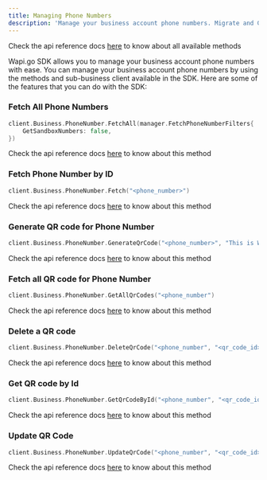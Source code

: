 ```yaml
---
title: Managing Phone Numbers
description: 'Manage your business account phone numbers. Migrate and Get Phone Statuses with in-depth analytics like quality signals.'
---
```


<Note>Check the api reference docs [here](/api-reference/internal/manager#type-phonenumbermanager) to know about all available methods</Note>


Wapi.go SDK allows you to manage your business account phone numbers with ease. You can manage your business account phone numbers by using the methods and sub-business client available in the SDK. Here are some of the features that you can do with the SDK:

### Fetch All Phone Numbers

```go
client.Business.PhoneNumber.FetchAll(manager.FetchPhoneNumberFilters{
    GetSandboxNumbers: false,
})
```

<Note>Check the api reference docs [here](/api-reference/internal/manager#func-phonenumbermanager-fetchall) to know about this method</Note>

### Fetch Phone Number by ID

```go
client.Business.PhoneNumber.Fetch("<phone_number>")
```

<Note>Check the api reference docs [here](/api-reference/internal/manager#func-phonenumbermanager-fetch) to know about this method</Note>

### Generate QR code for Phone Number

```go
client.Business.PhoneNumber.GenerateQrCode("<phone_number>", "This is Wapi.go this side.")
```

<Note>Check the api reference docs [here](/api-reference/internal/manager#func-phonenumbermanager-generateqrcode) to know about this method</Note>

### Fetch all QR code for Phone Number

```go
client.Business.PhoneNumber.GetAllQrCodes("<phone_number")
```


<Note>Check the api reference docs [here](/api-reference/internal/manager#func-phonenumbermanager-getallqrcodes) to know about this method</Note>

### Delete a QR code 

```go
client.Business.PhoneNumber.DeleteQrCode("<phone_number", "<qr_code_id>")
```

<Note>Check the api reference docs [here](/api-reference/internal/manager#func-phonenumbermanager-deleteqrcode) to know about this method</Note>

### Get QR code by Id

```go
client.Business.PhoneNumber.GetQrCodeById("<phone_number", "<qr_code_id>")
```


<Note>Check the api reference docs [here](/api-reference/internal/manager#func-phonenumbermanager-getqrcodebyid) to know about this method</Note>

### Update QR Code 

```go
client.Business.PhoneNumber.UpdateQrCode("<phone_number", "<qr_code_id>", "This is Wapi.go this side.")
```

<Note>Check the api reference docs [here](/api-reference/internal/manager#func-phonenumbermanager-updateqrcode) to know about this method</Note>